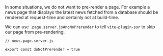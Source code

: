 In some situations, we do not want to pre-render a page.
For example a news page that displays the latest news fetched from a database should be rendered at request-time and certainly not at build-time.

We can use `.page.server.js#noNoPrerender` to tell `vite-plugin-ssr` to skip our page from pre-rendering.

```
// news.page.server.js

export const doNotPrerender = true
```
